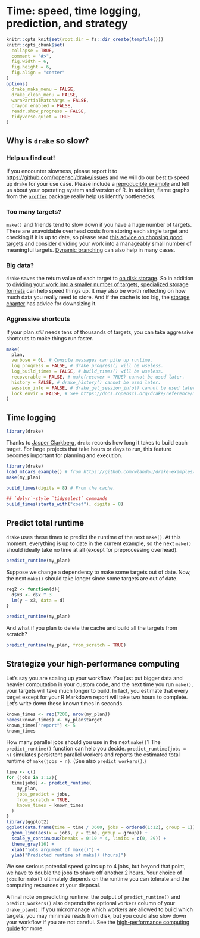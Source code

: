 # Time: speed, time logging, prediction, and strategy {#time}

```r
knitr::opts_knit$set(root.dir = fs::dir_create(tempfile()))
knitr::opts_chunk$set(
  collapse = TRUE,
  comment = "#>",
  fig.width = 6,
  fig.height = 6,
  fig.align = "center"
)
options(
  drake_make_menu = FALSE,
  drake_clean_menu = FALSE,
  warnPartialMatchArgs = FALSE,
  crayon.enabled = FALSE,
  readr.show_progress = FALSE,
  tidyverse.quiet = TRUE
)
```

## Why is `drake` so slow?

### Help us find out!

If you encounter slowness, please report it to <https://github.com/ropensci/drake/issues> and we will do our best to speed up `drake` for your use case. Please include a [reproducible example](https://github.com/tidyverse/reprex) and tell us about your operating system and version of R. In addition, flame graphs from the [`proffer`](https://github.com/r-prof/proffer) package really help us identify bottlenecks.

### Too many targets?

`make()` and friends tend to slow down if you have a huge number of targets. There are unavoidable overhead costs from storing each single target and checking if it is up to date, so please read [this advice on choosing good targets](https://books.ropensci.org/drake/plans.html#how-to-choose-good-targets) and consider dividing your work into a manageably small number of meaningful targets. [Dynamic branching](#dynamic) can also help in many cases.

### Big data?

`drake` saves the return value of each target to [on disk storage](#storage). So in addition to [dividing your work into a smaller number of targets](https://books.ropensci.org/drake/plans.html#how-to-choose-good-targets), [specialized storage formats](https://books.ropensci.org/drake/plans.html#special-data-formats-for-targets) can help speed things up. It may also be worth reflecting on how much data you really need to store. And if the cache is too big, the [storage chapter](#storage) has advice for downsizing it.

### Aggressive shortcuts

If your plan *still* needs tens of thousands of targets, you can take aggressive shortcuts to make things run faster.

```r
make(
  plan,
  verbose = 0L, # Console messages can pile up runtime.
  log_progress = FALSE, # drake_progress() will be useless.
  log_build_times = FALSE, # build_times() will be useless.
  recoverable = FALSE, # make(recover = TRUE) cannot be used later.
  history = FALSE, # drake_history() cannot be used later.
  session_info = FALSE, # drake_get_session_info() cannot be used later.
  lock_envir = FALSE, # See https://docs.ropensci.org/drake/reference/make.html#self-invalidation.
)
```

## Time logging

```r
library(drake)
```

Thanks to [Jasper Clarkberg](https://github.com/dapperjapper), `drake` records how long it takes to build each target. For large projects that take hours or days to run, this feature becomes important for planning and execution.

```r
library(drake)
load_mtcars_example() # from https://github.com/wlandau/drake-examples/tree/main/mtcars
make(my_plan)

build_times(digits = 8) # From the cache.

## `dplyr`-style `tidyselect` commands
build_times(starts_with("coef"), digits = 8)
```

## Predict total runtime

`drake` uses these times to predict the runtime of the next `make()`. At this moment, everything is up to date in the current example, so the next `make()` should ideally take no time at all (except for preprocessing overhead).

```r
predict_runtime(my_plan)
```

Suppose we change a dependency to make some targets out of date. Now, the next `make()` should take longer since some targets are out of date.

```r
reg2 <- function(d){
  d$x3 <- d$x ^ 3
  lm(y ~ x3, data = d)
}

predict_runtime(my_plan)
```

And what if you plan to delete the cache and build all the targets from scratch?

```r
predict_runtime(my_plan, from_scratch = TRUE)
```

## Strategize your high-performance computing

Let's say you are scaling up your workflow. You just put bigger data and heavier computation in your custom code, and the next time you run `make()`, your targets will take much longer to build. In fact, you estimate that every target except for your R Markdown report will take two hours to complete. Let's write down these known times in seconds.

```r
known_times <- rep(7200, nrow(my_plan))
names(known_times) <- my_plan$target
known_times["report"] <- 5
known_times
```

How many parallel jobs should you use in the next `make()`? The `predict_runtime()` function can help you decide. `predict_runtime(jobs = n)` simulates persistent parallel workers and reports the estimated total runtime of `make(jobs = n)`. (See also `predict_workers()`.)

```r
time <- c()
for (jobs in 1:12){
  time[jobs] <- predict_runtime(
    my_plan,
    jobs_predict = jobs,
    from_scratch = TRUE,
    known_times = known_times
  )
}
library(ggplot2)
ggplot(data.frame(time = time / 3600, jobs = ordered(1:12), group = 1)) +
  geom_line(aes(x = jobs, y = time, group = group)) +
  scale_y_continuous(breaks = 0:10 * 4, limits = c(0, 29)) +
  theme_gray(16) +
  xlab("jobs argument of make()") +
  ylab("Predicted runtime of make() (hours)")
```

We see serious potential speed gains up to 4 jobs, but beyond that point, we have to double the jobs to shave off another 2 hours. Your choice of `jobs` for `make()` ultimately depends on the runtime you can tolerate and the computing resources at your disposal.

A final note on predicting runtime: the output of `predict_runtime()` and `predict_workers()` also depends the optional `workers` column of your `drake_plan()`. If you micromanage which workers are allowed to build which targets, you may minimize reads from disk, but you could also slow down your workflow if you are not careful. See the [high-performance computing guide](#hpc) for more.
